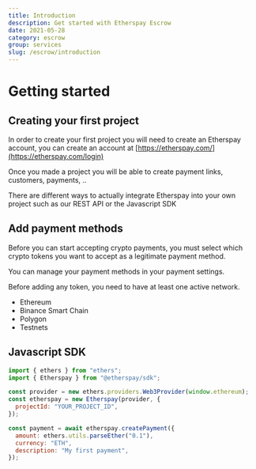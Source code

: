 ```yaml
---
title: Introduction
description: Get started with Etherspay Escrow
date: 2021-05-28
category: escrow
group: services
slug: /escrow/introduction
---
```


# Getting started

## Creating your first project

In order to create your first project you will need to create an Etherspay account, you can create an account at [https://etherspay.com/](https://etherspay.com/login)

Once you made a project you will be able to create payment links, customers, payments, ..

There are different ways to actually integrate Etherspay into your own project such as our REST API or the Javascript SDK

## Add payment methods

Before you can start accepting crypto payments, you must select which crypto tokens you want to accept as a legitimate payment method.

You can manage your payment methods in your payment settings.

Before adding any token, you need to have at least one active network.

- Ethereum
- Binance Smart Chain
- Polygon
- Testnets

## Javascript SDK

```javascript
import { ethers } from "ethers";
import { Etherspay } from "@etherspay/sdk";

const provider = new ethers.providers.Web3Provider(window.ethereum);
const etherspay = new Etherspay(provider, {
  projectId: "YOUR_PROJECT_ID",
});

const payment = await etherspay.createPayment({
  amount: ethers.utils.parseEther("0.1"),
  currency: "ETH",
  description: "My first payment",
});
```
